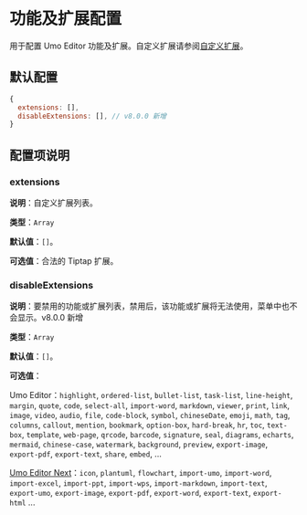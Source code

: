 
# 功能及扩展配置

用于配置 Umo Editor 功能及扩展。自定义扩展请参阅[自定义扩展](../extensions)。

## 默认配置

```js
{
  extensions: [],
  disableExtensions: [], // v8.0.0 新增
}
```

## 配置项说明

### extensions

**说明**：自定义扩展列表。

**类型**：`Array`

**默认值**：`[]`。

**可选值**：合法的 Tiptap 扩展。

### disableExtensions

**说明**：要禁用的功能或扩展列表，禁用后，该功能或扩展将无法使用，菜单中也不会显示。<Badge theme="success">v8.0.0 新增</Badge>

**类型**：`Array`

**默认值**：`[]`。

**可选值**：

Umo Editor：`highlight`, `ordered-list`, `bullet-list`, `task-list`, `line-height`, `margin`, `quote`, `code`, `select-all`, `import-word`, `markdown`, `viewer`, `print`, `link`, `image`, `video`, `audio`, `file`, `code-block`, `symbol`, `chineseDate`, `emoji`, `math`, `tag`, `columns`, `callout`, `mention`, `bookmark`, `option-box`, `hard-break`, `hr`, `toc`, `text-box`, `template`, `web-page`, `qrcode`, `barcode`, `signature`, `seal`, `diagrams`, `echarts`, `mermaid`, `chinese-case`, `watermark`, `background`, `preview`, `export-image`, `export-pdf`, `export-text`, `share`, `embed`, ...

[Umo Editor Next](../../next)：`icon`, `plantuml`, `flowchart`, `import-umo`, `import-word`, `import-excel`, `import-ppt`, `import-wps`, `import-markdown`, `import-text`, `export-umo`, `export-image`, `export-pdf`, `export-word`, `export-text`, `export-html` ...
